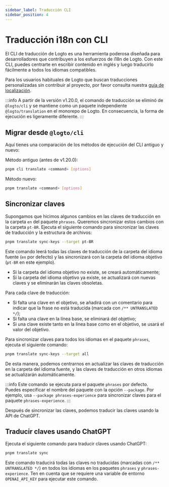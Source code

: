 ```yaml
---
sidebar_label: Traducción CLI
sidebar_position: 4
---
```


# Traducción i18n con CLI

El CLI de traducción de Logto es una herramienta poderosa diseñada para desarrolladores que contribuyen a los esfuerzos de i18n de Logto. Con este CLI, puedes centrarte en escribir contenido en inglés y luego traducirlo fácilmente a todos los idiomas compatibles.

Para los usuarios habituales de Logto que buscan traducciones personalizadas sin contribuir al proyecto, por favor consulta nuestra [guía de localización](/customization/localized-languages/).

:::info
A partir de la versión v1.20.0, el comando de traducción se eliminó de `@logto/cli` y se mantiene como un paquete independiente `@logto/translation` en el monorepo de Logto. En consecuencia, la forma de ejecución es ligeramente diferente.
:::

## Migrar desde `@logto/cli`

Aquí tienes una comparación de los métodos de ejecución del CLI antiguo y nuevo:

Método antiguo (antes de v1.20.0):

```bash
pnpm cli translate <command> [options]
```

Método nuevo:

```bash
pnpm translate <command> [options]
```

## Sincronizar claves

Supongamos que hicimos algunos cambios en las claves de traducción en la carpeta `en` del paquete `phrases`. Queremos sincronizar estos cambios con la carpeta `pt-BR`. Ejecuta el siguiente comando para sincronizar las claves de traducción y la estructura de archivos:

```bash
pnpm translate sync-keys --target pt-BR
```

Este comando leerá todas las claves de traducción de la carpeta del idioma fuente (`en` por defecto) y las sincronizará con la carpeta del idioma objetivo (`pt-BR` en este ejemplo).

- Si la carpeta del idioma objetivo no existe, se creará automáticamente;
- Si la carpeta del idioma objetivo ya existe, se actualizará con nuevas claves y se eliminarán las claves obsoletas.

Para cada clave de traducción:

- Si falta una clave en el objetivo, se añadirá con un comentario para indicar que la frase no está traducida (marcada con `/** UNTRANSLATED */`);
- Si falta una clave en la línea base, se eliminará del objetivo;
- Si una clave existe tanto en la línea base como en el objetivo, se usará el valor del objetivo.

Para sincronizar claves para todos los idiomas en el paquete `phrases`, ejecuta el siguiente comando:

```bash
pnpm translate sync-keys --target all
```

De esta manera, podemos centrarnos en actualizar las claves de traducción en la carpeta del idioma fuente, y las claves de traducción en otros idiomas se actualizarán automáticamente.

:::info
Este comando se ejecuta para el paquete `phrases` por defecto. Puedes especificar el nombre del paquete con la opción `--package`. Por ejemplo, usa `--package phrases-experience` para sincronizar claves para el paquete `phrases-experience`.
:::

Después de sincronizar las claves, podemos traducir las claves usando la API de ChatGPT.

## Traducir claves usando ChatGPT

Ejecuta el siguiente comando para traducir claves usando ChatGPT:

```bash
pnpm translate sync
```

Este comando traducirá todas las claves no traducidas (marcadas con `/** UNTRANSLATED */`) en todos los idiomas en los paquetes `phrases` y `phrases-experience`. Ten en cuenta que se requiere una variable de entorno `OPENAI_API_KEY` para ejecutar este comando.
